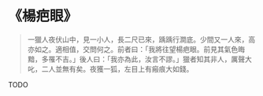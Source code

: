 # 《楊疤眼》

> 一獵人夜伏山中，見一小人，長二尺已來，踽踽行澗底。少間又一人來，高亦如之。適相值，交問何之。前者曰：「我將往望楊疤眼。前見其氣色晦黯，多罹不吉。」後人曰：「我亦為此，汝言不謬。」獵者知其非人，厲聲大叱，二人並無有矣。夜獲一狐，左目上有瘢痕大如錢。

TODO
